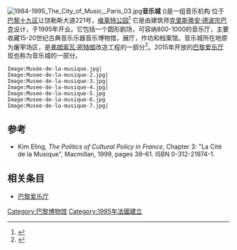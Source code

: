 [[File:1984-1995_The_City_of_Music,_Paris_03.jpg|thumb]]'''音乐城''' ({{lang-fr|'''Cité de la Musique'''}})是一组音乐机构 位于[[巴黎十九区|巴黎十九区]]让饶勒斯大道221号，[[维莱特公园|维莱特公园]]<ref>{{cite web | title=Plan and location of all the elements at the official website | url=http://www.cite-musique.fr/anglais/cite/acces.html | publisher=Cité de la Musique | accessdate=2007-09-06 | archive-date=2011-10-01 | archive-url=https://web.archive.org/web/20111001141138/http://www.cite-musique.fr/anglais/cite/acces.html | dead-url=no }}</ref> 它是由建筑师[[克里斯蒂安·德波宗巴克|克里斯蒂安·德波宗巴克]]设计，于1995年开业。它包括一个圆形剧场，可容纳800-1000的音乐厅，主要收藏15-20世纪古典音乐乐器音乐博物馆，展厅，作坊和档案馆。音乐城所在地原为屠宰场区，是[[弗朗索瓦·密特朗|弗朗索瓦·密特朗]]改造工程的一部分<ref>{{cite book | last=Fierro | first=Annette  | coauthors=p. 17 | title=The Glass State: The Technology of the Spectacle, 1981-1998 | location= | publisher=MIT Press | year=2003 | isbn=0-262-06233-X}}</ref>。2015年开放的[[巴黎愛樂廳|巴黎爱乐厅]]现也称为音乐城的一部分。 

<gallery>
 Image:Musée-de-la-musique.jpg|
 Image:Musee-de-la-musique-2.jpg|
 Image:Musee-de-la-musique-3.jpg|
 Image:Musee-de-la-musique-4.jpg|
 Image:Musee-de-la-musique-5.jpg
 Image:Musee-de-la-musique-6.jpg
 Image:Musee-de-la-musique-7.jpg|
</gallery>

==参考==
{{Reflist}}
*Kim Eling, ''The Politics of Cultural Policy in France'', Chapter 3: "La Cité de la Musique", Macmillan, 1999, pages 38–61. ISBN 0-312-21974-1.
{{Coord|48|53|23|N|2|23|38|E|display=title|region:FR_type:landmark_source:dewiki}}

== 相关条目 ==

* [[巴黎愛樂廳|巴黎爱乐厅]]

[[Category:巴黎博物馆|Category:巴黎博物馆]]
[[Category:1995年法國建立|Category:1995年法國建立]]